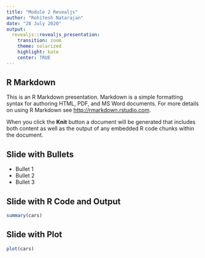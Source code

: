 ```yaml
---
title: "Module 2 Revealjs"
author: "Rohitesh Natarajan"
date: "28 July 2020"
output: 
  revealjs::revealjs_presentation:
    transition: zoom
    theme: solarized
    highlight: kate
    center: TRUE
---
```


## R Markdown

This is an R Markdown presentation. Markdown is a simple formatting syntax for authoring HTML, PDF, and MS Word documents. For more details on using R Markdown see <http://rmarkdown.rstudio.com>.

When you click the **Knit** button a document will be generated that includes both content as well as the output of any embedded R code chunks within the document.

## Slide with Bullets

- Bullet 1
- Bullet 2
- Bullet 3

## Slide with R Code and Output

```r
summary(cars)
```

## Slide with Plot

```r
plot(cars)
```

